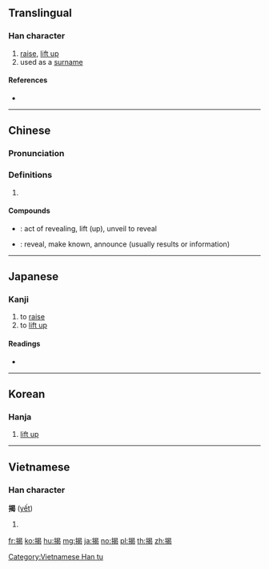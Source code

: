 {{also|掲}}
==Translingual==

===Han character===
{{Han char|rn=64|rad=手|as=09|sn=12|four=56027|canj=QAPV|ids=⿰扌曷}}

# [[raise]], [[lift up]]
# used as a [[surname]]

====References====
* {{Han ref|kx=0444.050|dkj=12389|hdz=31916.050|uh=63ED|ud=25581|bh=B4A6|bd=46246}}

----

==Chinese==
{{zh-forms}}

===Pronunciation===
{{zh-pron
|m=jiē
|c=gai6,hei3,kit3
|h=pfs=
|md=
|mn=gia̍h
|w=
|mc=y
|oc=y
|cat=
}}

===Definitions===
{{zh-hanzi}}

# {{rfdef|lang=zh}}

====Compounds====
* {{zh-l|揭開}}: act of revealing, lift (up), unveil to reveal
* {{zh-l|揭曉}}: reveal, make known, announce (usually results or information)

----

==Japanese==

===Kanji===
{{ja-kanji|grade=|rs=手09}}

# to [[raise]]
# to [[lift up]]

====Readings====
* {{ja-readings|on=[[けい]] (kei), [[けつ]] (ketsu)|kun=[[かかげる]] (kakageru)}}

----

==Korean==

===Hanja===
{{ko-hanja|hangeul=[[게]], [[갈]]|eumhun=|rv=ge, gal|mr=ke, kal|y=key, kal}}

# [[lift up]]

----

==Vietnamese==

===Han character===
'''揭''' ([[yết]])

# {{defn|lang=vi}}

[[Category:Vietnamese Han tu]]

[[fr:揭]]
[[ko:揭]]
[[hu:揭]]
[[mg:揭]]
[[ja:揭]]
[[no:揭]]
[[pl:揭]]
[[th:揭]]
[[zh:揭]]